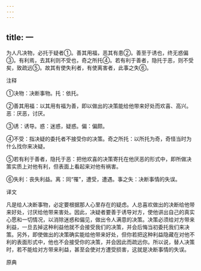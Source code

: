 ```yaml
---
---
---
```

title: 一
---



为人凡决物，必托于疑者①。善其用福，恶其有患②。善至于诱也，终无惑偏③。有利焉，去其利则不受也，奇之所托④。若有利于善者，隐托于恶，则不受矣，致疏远⑤。故其有使失利者，有使离害者，此事之失⑥。

注释

①决物：决断事物。托：依托。

②善其用福：以其用有福为善，即以做出的决策能给他带来好处而欢喜、高兴。恶：厌恶，讨厌。

③诱：诱导。惑：迷惑，疑惑。偏：偏颇。

④不受：指决疑的委托者不接受你的决策。奇之所托：以所托为奇，奇怪当时为什么找你来决疑。

⑤若有利于善者，隐托于恶：把他欢喜的决策寄托在他厌恶的形式中，即所做决策实质上对他有利，但表面上看起来对他有祸害。

⑥失利：丧失利益。离：同“罹”，遭受，遭遇。事之失：决断事情的失误。

译文

凡是给人决断事物，必定要根据那人心里存在的疑虑。人总喜欢做出的决断给他带来好处，讨厌给他带来害处。因此，决疑者要善于诱导对方，使他讲出自己的真实心愿和一切情况，以消除迷惑和偏见，做出令人满意的决策。决策必须给对方带来利益，一旦去掉这种利益他就不会接受我们的决策，并会后悔当初委托我们来决策。另外，即使做出的决策确实能给他带来好处，但你若把这种利益隐藏在对他不利的表面形式中，他也不会接受你的决策，并会因此而疏远你。所以说，替人决策时，若不能给对方带来利益，甚至会使对方遭受损害，这就是决断事情的失误。

原典
